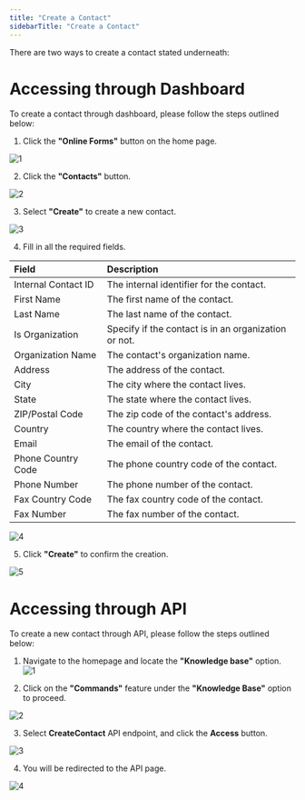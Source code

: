 ```yaml
---
title: "Create a Contact"
sidebarTitle: "Create a Contact"
---
```


There are two ways to create a contact stated underneath:

# Accessing through Dashboard
To create a contact through dashboard, please follow the steps outlined below:
1. Click the **"Online Forms"** button on the home page.

![1](/images/formcontactsimages/1.png)

2. Click the **"Contacts"** button.

![2](/images/formcontactsimages/2.png)

3. Select **"Create"** to create a new contact.

![3](/images/formcontactsimages/3.png)

4. Fill in all the required fields.

| Field               | Description                                          |
| :------------------ | :--------------------------------------------------- |
| Internal Contact ID | The internal identifier for the contact.             |
| First Name          | The first name of the contact.                       |
| Last Name           | The last name of the contact.                        |
| Is Organization     | Specify if the contact is in an organization or not. |
| Organization Name   | The contact's organization name.                     |
| Address             | The address of the contact.                          |
| City                | The city where the contact lives.                    |
| State               | The state where the contact lives.                   |
| ZIP/Postal Code     | The zip code of the contact's address.               |
| Country             | The country where the contact lives.                 |
| Email               | The email of the contact.                            |
| Phone Country Code  | The phone country code of the contact.               |
| Phone Number        | The phone number of the contact.                     |
| Fax Country Code    | The fax country code of the contact.                 |
| Fax Number          | The fax number of the contact.                       |


![4](/images/formcontactsimages/4.png)

5. Click **"Create"** to confirm the creation.

![5](/images/formcontactsimages/5.png)

# Accessing through API

To create a new contact through API, please follow the steps outlined below:

1. Navigate to the homepage and locate the **"Knowledge base"** option.
![1](/images/contactimages/1.png)


2. Click on the **"Commands"** feature under the **"Knowledge Base"** option to proceed.

![2](/images/contactimages/2.png)

3. Select **CreateContact** API endpoint, and click the **Access** button.

![3](/images/contactimages/3.png)

4. You will be redirected to the API page.

![4](/images/contactimages/4.png)